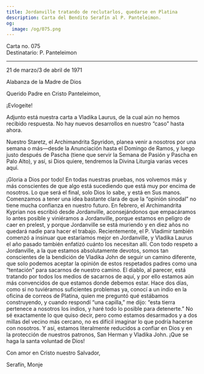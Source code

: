 ```yaml
---
title: Jordanville tratando de reclutarlos, quedarse en Platina
description: Carta del Bendito Serafín al P. Panteleimon.
og:
  image: /og/075.png
---
```


<div style={{textAlign:'right', fontFamily:'monospace'}}>Carta no. 075</div>
<div style={{textAlign:'left', fontFamily:'monospace'}}>Destinatario: P. Panteleimon</div>

---

21 de marzo/3 de abril de 1971

Alabanza de la Madre de Dios

Querido Padre en Cristo Panteleimon,

¡Evlogeite!

Adjunto está nuestra carta a Vladika Laurus, de la cual aún no hemos recibido respuesta. No hay nuevos desarrollos en nuestro “caso” hasta ahora.

Nuestro Staretz, el Archimandrita Spyridon, planea venir a nosotros por una semana o más—desde la Anunciación hasta el Domingo de Ramos, y luego justo después de Pascha (tiene que servir la Semana de Pasión y Pascha en Palo Alto), y así, si Dios quiere, tendremos la Divina Liturgia varias veces aquí.

¡Gloria a Dios por todo! En todas nuestras pruebas, nos volvemos más y más conscientes de que algo está sucediendo que está muy por encima de nosotros. Lo que será el final, solo Dios lo sabe, y está en Sus manos. Comenzamos a tener una idea bastante clara de que la “opinión sinodal” no tiene mucha confianza en nuestro futuro. En febrero, el Archimandrita Kyprian nos escribió desde Jordanville, aconsejándonos que empacáramos lo antes posible y viniéramos a Jordanville, porque estamos en peligro de caer en prelest, y porque Jordanville se está muriendo y en diez años no quedará nadie para hacer el trabajo. Recientemente, el P. Vladimir también comenzó a insinuar que estaríamos mejor en Jordanville, y Vladika Laurus el año pasado también enfatizó cuánto los necesitan allí. Con todo respeto a Jordanville, a la que estamos absolutamente devotos, somos tan conscientes de la bendición de Vladika John de seguir un camino diferente, que solo podemos aceptar la opinión de estos respetados padres como una “tentación” para sacarnos de nuestro camino. El diablo, al parecer, está tratando por todos los medios de sacarnos de aquí, y por ello estamos aún más convencidos de que estamos donde debemos estar. Hace dos días, como si no tuviéramos suficientes problemas ya, conocí a un indio en la oficina de correos de Platina, quien me preguntó qué estábamos construyendo, y cuando respondí “una capilla,” me dijo: “esta tierra pertenece a nosotros los indios, y haré todo lo posible para detenerte.” No sé exactamente lo que quiso decir, pero como estamos desarmados y a dos millas del vecino más cercano, no es difícil imaginar lo que podría hacerse con nosotros. Y así, estamos literalmente reducidos a confiar en Dios y en la protección de nuestros patronos, San Herman y Vladika John. ¡Que se haga la santa voluntad de Dios!

Con amor en Cristo nuestro Salvador,

Serafín, Monje